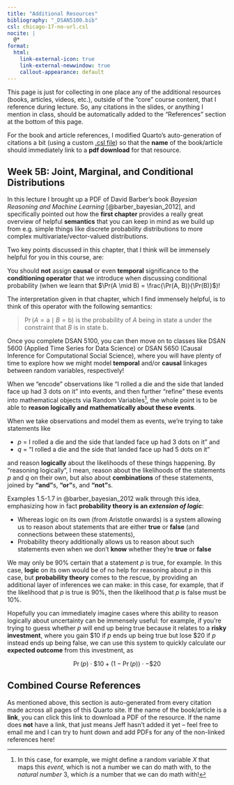 ```yaml
---
title: "Additional Resources"
bibliography: "_DSAN5100.bib"
csl: chicago-17-no-url.csl
nocite: |
  @*
format:
  html:
    link-external-icon: true
    link-external-newwindow: true
    callout-appearance: default
---
```


This page is just for collecting in one place any of the additional resources (books, articles, videos, etc.), outside of the "core" course content, that I reference during lecture. So, any citations in the slides, or anything I mention in class, should be automatically added to the "References" section at the bottom of this page.

For the book and article references, I modified Quarto's auto-generation of citations a bit (using a custom [.csl file](https://quarto.org/docs/authoring/citations.html#sec-citations-style)) so that the **name** of the book/article should immediately link to a **pdf download** for that resource.

## Week 5B: Joint, Marginal, and Conditional Distributions

In this lecture I brought up a PDF of David Barber's book *Bayesian Reasoning and Machine Learning* [@barber_bayesian_2012], and specifically pointed out how the **first chapter** provides a really great overview of helpful **semantics** that you can keep in mind as we build up from e.g. simple things like discrete probability distributions to more complex multivariate/vector-valued distributions.

Two key points discussed in this chapter, that I think will be immensely helpful for you in this course, are:

<i class='bi bi-1-circle pe-1'></i>You should **not** assign **causal** or even **temporal** significance to the **conditioning operator** that we introduce when discussing conditional probability (when we learn that $\Pr(A \mid B) = \frac{\Pr(A, B)}{\Pr(B)}$)!
  
The interpretation given in that chapter, which I find immensely helpful, is to think of this operator with the following semantics:

> $\Pr(A = \mathsf{a} \mid B = \mathsf{b})$ is the probability of $A$ being in state $\mathsf{a}$ under the constraint that $B$ is in state $\mathsf{b}$.

Once you complete DSAN 5100, you can then move on to classes like DSAN 5600 (Applied Time Series for Data Science) or DSAN 5650 (Causal Inference for Computational Social Science), where you will have plenty of time to explore how we might model **temporal** and/or **causal** linkages between random variables, respectively!

<i class='bi bi-2-circle pe-1'></i>When we "encode" observations like "I rolled a die and the side that landed face up had 3 dots on it" into events, and then further "refine" these events into mathematical objects via Random Variables^[In this case, for example, we might define a random variable $X$ that maps this *event*, which is not a number we can do math with, to the *natural number* $3$, which *is* a number that we can do math with!], the whole point is to be able to **reason logically and mathematically about these events**.

When we take observations and model them as events, we're trying to take statements like

* $p$ = I rolled a die and the side that landed face up had 3 dots on it" and
* $q$ = "I rolled a die and the side that landed face up had 5 dots on it"

and reason **logically** about the likelihoods of these things happening. By "reasoning logically", I mean, reason about the likelihoods of the statements $p$ and $q$ on their own, but also about **combinations** of these statements, joined by **"and"**s, **"or"**s, and **"not"**s.

Examples 1.5-1.7 in @barber_bayesian_2012 walk through this idea, emphasizing how in fact **probability theory is an *extension of logic***:

* Whereas logic on its own (from Aristotle onwards) is a system allowing us to reason about statements that are either **true** or **false** (and connections between these statements),
* Probability theory additionally allows us to reason about such statements even when we don't **know** whether they're **true** or **false**

We may only be 90% certain that a statement $p$ is true, for example. In this case, **logic** on its own would be of no help for reasoning about $p$ in this case, but **probability theory** comes to the rescue, by providing an additional layer of inferences we can make: in this case, for example, that if the likelihood that $p$ is true is 90%, then the likelihood that $p$ is false must be 10%.

Hopefully you can immediately imagine cases where this ability to reason logically about uncertainty can be immensely useful: for example, if you're trying to guess whether $p$ will end up being true because it relates to a **risky investment**, where you gain $10 if $p$ ends up being true but lose $20 if $p$ instead ends up being false, we can use this system to quickly calculate our **expected outcome** from this investment, as

$$
\Pr(p) \cdot \$10 + (1 - \Pr(p)) \cdot -\$20
$$

## Combined Course References

As mentioned above, this section is auto-generated from every citation made across all pages of this Quarto site. If the name of the book/article is a **link**, you can click this link to download a PDF of the resource. If the name does **not** have a link, that just means Jeff hasn't added it yet -- feel free to email me and I can try to hunt down and add PDFs for any of the non-linked references here!

::: {#refs}
:::
